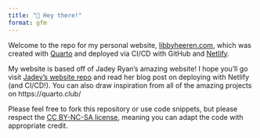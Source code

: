 ```yaml
---
title: "👋 Hey there!"
format: gfm
---
```


Welcome to the repo for my personal website, [libbyheeren.com](https://libbyheeren.com/), which was created with [Quarto](https://quarto.org/) and deployed via CI/CD with GitHub and [Netlify](https://www.netlify.com/).

My website is based off of Jadey Ryan’s amazing website! I hope you’ll go
visit [Jadey’s website
repo](https://github.com/jadeynryan/jadey_website) and read her blog
post on deploying with Netlify (and CI/CD!). You can also draw
inspiration from all of the amazing projects on https://quarto.club/

Please feel free to fork this repository or use code snippets, but please respect the [CC BY-NC-SA license](https://creativecommons.org/licenses/by-nc-sa/4.0/), meaning you can adapt the code with appropriate credit.  
